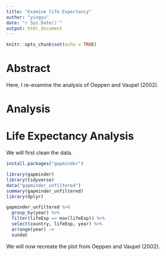 ```yaml
---
title: "Examine life Expectancy"
author: "yingyu"
date: "r Sys.Date()`"
output: html_document
---
```


```r
knitr::opts_chunk$set(echo = TRUE)
```

# Abstract

Here, I re-examine the analysis of Oeppen and Vaupel (2002).

# Analysis

# Life Expectancy Analysis 

We will first clean the data.
```r
install.packages("gapminder")

library(gapminder)
library(tidyverse)
data("gapminder_unfiltered")
summary(gapminder_unfiltered)
library(dplyr)

gapminder_unfiltered %>% 
  group_by(year) %>% 
  filter(lifeExp == max(lifeExp)) %>%
  select(country, lifeExp, year) %>%
  arrange(year) -> 
  sundat

```
We will now recreate the plot from Oeppen and Vaupel (2002). 






